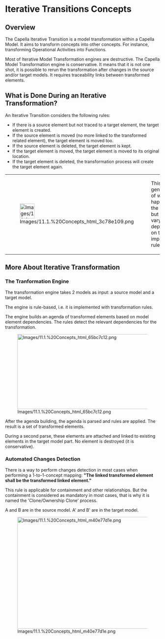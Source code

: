             
= Iterative Transitions Concepts =
 
== Overview ==
 
The Capella Iterative Transition is a model transformation within a Capella Model. It aims to transform concepts into other concepts. For instance, transforming Operational Activities into Functions.

 
Most of Iterative Model Transformation engines are destructive. The Capella Model Transformation engine is conservative. It means that it is not one shot, it is possible to rerun the transformation after changes in the source and/or target models. It requires traceability links between transformed elements.

 
== What is Done During an Iterative Transformation? ==
 
An Iterative Transition considers the following rules:

 
* If there is a source element but not traced to a target element, the 	target element is created.
* If the source element is moved (no more linked to the transformed 	related element), the target element is moved too.
* If the source element is deleted, the target element is kept.
* If the target element is moved, the target element is moved to its 	original location.
* If the target element is deleted, the transformation process will 	create the target element again.
         
{| border="1"
|-
| 
[[Image:Images/11.1.%20Concepts_html_3c78e109.png|48x48px]]

 
| 
This is a general 				idea of what happens in the engine but it may vary depending on 				the implemented rules.

 
|}  
== More About Iterative Transformation ==
 
=== The Tranformation Engine ===
 
The transformation engine takes 2 models as input: a source model and a target model.

 
The engine is rule-based, i.e. it is implemented with transformation rules.

 
The engine builds an agenda of transformed elements based on model element dependencies. The rules detect the relevant dependencies for the transformation.

 
[[Image:Images/11.1.%20Concepts_html_65bc7c12.png|730x243px]]

 
After the agenda building, the agenda is parsed and rules are applied. The result is a set of transformed elements.

 
During a second parse, these elements are attached and linked to existing elements in the target model part. No element is destroyed (it is conservative).

 
=== Automated Changes Detection ===
 
There is a way to perform changes detection in most cases when performing a 1-to-1-concept mapping: '''&quot;The linked transformed element shall be the transformed linked element.&quot;'''

 
This rule is applicable for containment and other relationships. But the containment is considered as mandatory in most cases, that is why it is named the 'Clone/Ownership Clone' process.

 
A and B are in the source model. A' and B' are in the target model.

 
[[Image:Images/11.1.%20Concepts_html_m40e77d1e.png|761x362px]]

   
